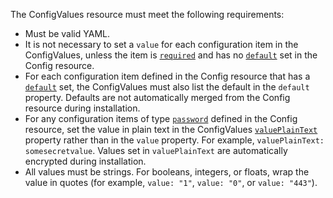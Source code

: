 The ConfigValues resource must meet the following requirements:
* Must be valid YAML.
* It is not necessary to set a `value` for each configuration item in the ConfigValues, unless the item is [`required`](/reference/custom-resource-config#required) and has no [`default`](/reference/custom-resource-config#default) set in the Config resource.
* For each configuration item defined in the Config resource that has a [`default`](/reference/custom-resource-config#default) set, the ConfigValues must also list the default in the `default` property. Defaults are not automatically merged from the Config resource during installation.
* For any configuration items of type [`password`](/reference/custom-resource-config#password) defined in the Config resource, set the value in plain text in the ConfigValues [`valuePlainText`](/reference/custom-resource-configvalues#valueplaintext) property rather than in the `value` property. For example, `valuePlainText: somesecretvalue`. Values set in `valuePlainText` are automatically encrypted during installation.
* All values must be strings. For booleans, integers, or floats, wrap the value in quotes (for example, `value: "1"`, `value: "0"`, or `value: "443"`).